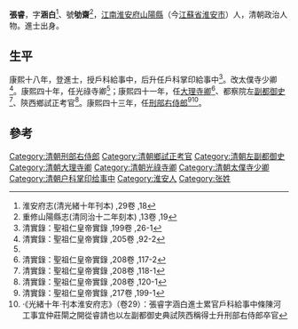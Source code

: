 {{Otheruses|other=名为張睿的其他人物|張睿}}

'''張睿'''，字'''涵白'''<ref>淮安府志(清光緒十年刊本) ,29卷 ,18</ref>、號'''劬齋'''<ref>重修山陽縣志(清同治十二年刻本) ,13卷 ,19</ref>，[[江南省|江南]][[淮安府|淮安府]][[山阳县_(江苏省)|山陽縣]]（今[[江蘇省|江蘇省]][[淮安市|淮安市]]）人，清朝政治人物。進士出身。

== 生平 ==
康熙十八年，登進士，授戶科給事中，后升任戶科掌印給事中<ref>清實錄：聖祖仁皇帝實錄 ,199卷 ,26-1</ref>。改太僕寺少卿<ref name="#1">清實錄：聖祖仁皇帝實錄 ,205卷 ,92-2</ref>。康熙四十年，任光祿寺卿<ref name="#1"/>；康熙四十一年，任[[大理寺卿|大理寺卿]]<ref>清實錄：聖祖仁皇帝實錄 ,208卷 ,117-2</ref>、都察院左[[副都御史|副都御史]]<ref>清實錄：聖祖仁皇帝實錄 ,208卷 ,118-1</ref>、陝西鄉試正考官<ref>清實錄：聖祖仁皇帝實錄 ,208卷 ,120-1</ref>。康熙四十三年，任[[刑部右侍郎|刑部右侍郎]]<ref>清實錄：聖祖仁皇帝實錄 ,217卷 ,199-1</ref><ref>·《光緒十年·刊本淮安府志》（卷29）：張睿字涵白進士累官戶科給事中條陳河工事宜仲莊閘之開從睿請也以左副都御史典試陝西稱得士升刑部右侍郎卒官</ref>。

==參考==
{{reflist}}

{{康熙十八年己未科殿試金榜}}
{{清朝官员小作品}}
{{Authority control}}

{{DEFAULTSORT:Zhang张}}
[[Category:清朝刑部右侍郎|Category:清朝刑部右侍郎]]
[[Category:清朝鄉試正考官|Category:清朝鄉試正考官]]
[[Category:清朝左副都御史|Category:清朝左副都御史]]
[[Category:清朝大理寺卿|Category:清朝大理寺卿]]
[[Category:清朝光祿寺卿|Category:清朝光祿寺卿]]
[[Category:清朝太僕寺少卿|Category:清朝太僕寺少卿]]
[[Category:清朝户科掌印给事中|Category:清朝户科掌印给事中]]
[[Category:淮安人|Category:淮安人]]
[[Category:张姓|Category:张姓]]